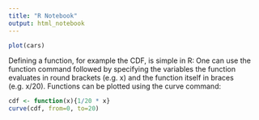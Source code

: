 ```yaml
---
title: "R Notebook"
output: html_notebook
---
```



```r
plot(cars)
```

Defining a function, for example the CDF, is simple in R: One can use the function command followed by specifying the variables the function evaluates in round brackets (e.g. x) and the function itself in braces (e.g. x/20). Functions can be plotted using the curve command:
```r
cdf <- function(x){1/20 * x}
curve(cdf, from=0, to=20)
```

